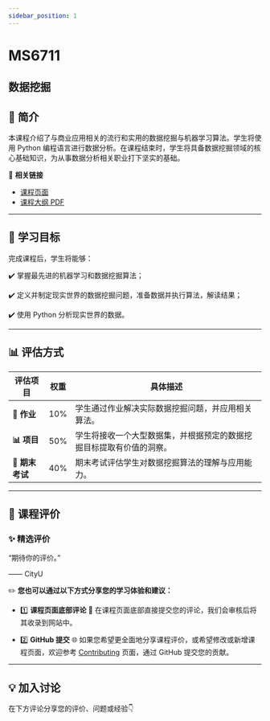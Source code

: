 ```yaml
---
sidebar_position: 1
---
```


# MS6711
## 数据挖掘

## **📘 简介**
本课程介绍了与商业应用相关的流行和实用的数据挖掘与机器学习算法。学生将使用 Python 编程语言进行数据分析。在课程结束时，学生将具备数据挖掘领域的核心基础知识，为从事数据分析相关职业打下坚实的基础。

🔗 **相关链接**
- [课程页面](https://www.cityu.edu.hk/catalogue/pg/202425/course/MS6711.htm)
- [课程大纲 PDF](https://www.cityu.edu.hk/catalogue/pg/202425/course/MS6711.pdf)

---

## **🎯 学习目标**

完成课程后，学生将能够：

✔️ 掌握最先进的机器学习和数据挖掘算法；

✔️ 定义并制定现实世界的数据挖掘问题，准备数据并执行算法，解读结果；

✔️ 使用 Python 分析现实世界的数据。

---

## **📊 评估方式**

| **评估项目**          | **权重** | **具体描述**                                                                                       |
|----------------------|---------|---------------------------------------------------------------------------------------------------|
| **📄 作业**           | 10%     | 学生通过作业解决实际数据挖掘问题，并应用相关算法。                                                 |
| **📊 项目**           | 50%     | 学生将接收一个大型数据集，并根据预定的数据挖掘目标提取有价值的洞察。                             |
| **📝 期末考试**       | 40%     | 期末考试评估学生对数据挖掘算法的理解与应用能力。                                                   |

---

## **💬 课程评价**

### ✨ **精选评价**
<div className={commentStyles.commentBox}>
    <p className={commentStyles.commentText}>
        “期待你的评价。”
    </p>
    <p className={commentStyles.commentAuthor}>—— CityU</p>
</div>

✏️ **您也可以通过以下方式分享您的学习体验和建议：**

- 1️⃣ **课程页面底部评论**
💬 在课程页面底部直接提交您的评论，我们会审核后将其收录到网站中。

- 2️⃣ **GitHub 提交**
🌐 如果您希望更全面地分享课程评价，或希望修改或新增课程页面，欢迎参考 [Contributing](https://penjc.github.io/CityU/contributing) 页面，通过 GitHub 提交您的贡献。



---

## **💡 加入讨论**

在下方评论分享您的评价、问题或经验👇
<Utterances />
